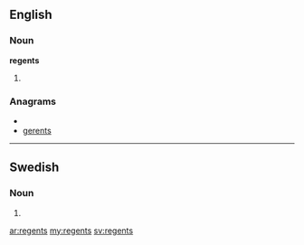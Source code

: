 {{also|Regents}}
==English==

===Noun===
'''regents'''

# {{plural of|[[regent]]}}

===Anagrams===
* {{alphagram|eegnrst}}
* [[gerents#English|gerents]]

----

==Swedish==

===Noun===
{{infl|sv|noun form}}

# {{sv-noun-form-indef-gen|regent}}

[[ar:regents]]
[[my:regents]]
[[sv:regents]]